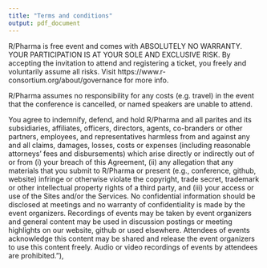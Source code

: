 ```yaml
---
title: "Terms and conditions"
output: pdf_document
---
```


R/Pharma is free event and comes with ABSOLUTELY NO WARRANTY. YOUR PARTICIPATION IS AT YOUR SOLE AND EXCLUSIVE RISK. By accepting the invitation to attend and registering a ticket, you freely and voluntarily assume all risks.  Visit https://www.r-consortium.org/about/governance for more info.

R/Pharma assumes no responsibility for any costs (e.g. travel) in the event that the conference is cancelled, or named speakers are unable to attend. 

You agree to indemnify, defend, and hold R/Pharma and all parites and its subsidiaries, affiliates, officers, directors, agents, co-branders or other partners, employees, and representatives harmless from and against any and all claims, damages, losses, costs or expenses (including reasonable attorneys’ fees and disbursements) which arise directly or indirectly out of or from (i) your breach of this Agreement, (ii) any allegation that any materials that you submit to R/Pharma or present (e.g., conference, github, website) infringe or otherwise violate the copyright, trade secret, trademark or other intellectual property rights of a third party, and (iii) your access or use of the Sites and/or the Services. No confidential information should be disclosed at meetings and no warranty of confidentiality is made by the event organizers. Recordings of events may be taken by event organizers and general content may be used in discussion postings or meeting highlights on our website, github or used elsewhere. Attendees of events acknowledge this content may be shared and release the event organizers to use this content freely. Audio or video recordings of events by attendees are prohibited."),
   
